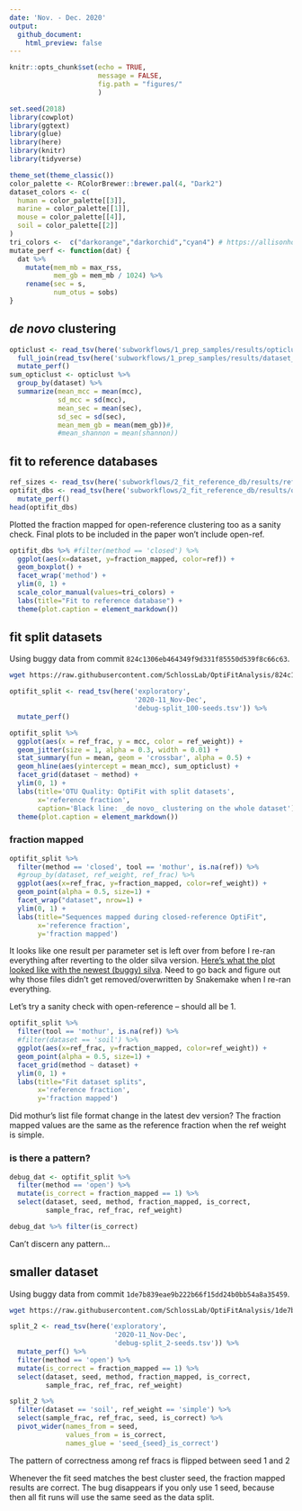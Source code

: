 ```yaml
---
date: 'Nov. - Dec. 2020'
output: 
  github_document:
    html_preview: false
---
```

```r
knitr::opts_chunk$set(echo = TRUE,
                      message = FALSE,
                      fig.path = "figures/"
                      )
```
```r
set.seed(2018)
library(cowplot)
library(ggtext)
library(glue)
library(here)
library(knitr)
library(tidyverse)

theme_set(theme_classic())
color_palette <- RColorBrewer::brewer.pal(4, "Dark2")
dataset_colors <- c(
  human = color_palette[[3]],
  marine = color_palette[[1]],
  mouse = color_palette[[4]],
  soil = color_palette[[2]]
)
tri_colors <-  c("darkorange","darkorchid","cyan4") # https://allisonhorst.github.io/palmerpenguins/articles/intro.html
mutate_perf <- function(dat) {
  dat %>% 
    mutate(mem_mb = max_rss,
           mem_gb = mem_mb / 1024) %>% 
    rename(sec = s,
           num_otus = sobs)
}
```

## _de novo_ clustering

```r
opticlust <- read_tsv(here('subworkflows/1_prep_samples/results/opticlust_results.tsv')) %>% 
  full_join(read_tsv(here('subworkflows/1_prep_samples/results/dataset_sizes.tsv'))) %>% 
  mutate_perf()
sum_opticlust <- opticlust %>% 
  group_by(dataset) %>% 
  summarize(mean_mcc = mean(mcc),
            sd_mcc = sd(mcc),
            mean_sec = mean(sec),
            sd_sec = sd(sec),
            mean_mem_gb = mean(mem_gb))#,
            #mean_shannon = mean(shannon))
```

## fit to reference databases

```r
ref_sizes <- read_tsv(here('subworkflows/2_fit_reference_db/results/ref_sizes.tsv'))
optifit_dbs <- read_tsv(here('subworkflows/2_fit_reference_db/results/optifit_dbs_results.tsv')) %>% 
  mutate_perf()
head(optifit_dbs)
```

Plotted the fraction mapped for open-reference clustering too as a sanity check.
Final plots to be included in the paper won't include open-ref.
```r

optifit_dbs %>% #filter(method == 'closed') %>% 
  ggplot(aes(x=dataset, y=fraction_mapped, color=ref)) +
  geom_boxplot() + 
  facet_wrap('method') +
  ylim(0, 1) +
  scale_color_manual(values=tri_colors) +
  labs(title="Fit to reference database") +
  theme(plot.caption = element_markdown())
```

## fit split datasets

Using buggy data from commit `824c1306eb464349f9d331f85550d539f8c66c63`.

```bash
wget https://raw.githubusercontent.com/SchlossLab/OptiFitAnalysis/824c1306eb464349f9d331f85550d539f8c66c63/subworkflows/3_fit_sample_split/results/optifit_split_results.tsv?token=AEHR6TKMLXIG57IGER2VXSS74C5WC -O exploratory/2020-11_Nov-Dec/debug-split_100-seeds.tsv
```


```r
optifit_split <- read_tsv(here('exploratory',
                               '2020-11_Nov-Dec',
                               'debug-split_100-seeds.tsv')) %>% 
  mutate_perf()
```

```r
optifit_split %>% 
  ggplot(aes(x = ref_frac, y = mcc, color = ref_weight)) +
  geom_jitter(size = 1, alpha = 0.3, width = 0.01) +
  stat_summary(fun = mean, geom = 'crossbar', alpha = 0.5) +
  geom_hline(aes(yintercept = mean_mcc), sum_opticlust) +
  facet_grid(dataset ~ method) +
  ylim(0, 1) +
  labs(title='OTU Quality: OptiFit with split datasets',
       x='reference fraction',
       caption='Black line: _de novo_ clustering on the whole dataset') +
  theme(plot.caption = element_markdown())
```

### fraction mapped

```r
optifit_split %>% 
  filter(method == 'closed', tool == 'mothur', is.na(ref)) %>% 
  #group_by(dataset, ref_weight, ref_frac) %>% 
  ggplot(aes(x=ref_frac, y=fraction_mapped, color=ref_weight)) +
  geom_point(alpha = 0.5, size=1) +
  facet_wrap("dataset", nrow=1) +
  ylim(0, 1) +
  labs(title="Sequences mapped during closed-reference OptiFit",
       x='reference fraction',
       y='fraction mapped')
```

It looks like one result per parameter set is left over from before I re-ran 
everything after reverting to the older silva version.
[Here's what the plot looked like with the newest (buggy) silva](https://github.com/SchlossLab/OptiFitAnalysis/blob/master/exploratory/2020-05/sub3_fit_all-seqs.md#fraction-of-sequences-that-map-to-the-reference).
Need to go back and figure out why those files didn't get removed/overwritten
by Snakemake when I re-ran everything.

Let's try a sanity check with open-reference -- should all be 1.

```r
optifit_split %>% 
  filter(tool == 'mothur', is.na(ref)) %>% 
  #filter(dataset == 'soil') %>% 
  ggplot(aes(x=ref_frac, y=fraction_mapped, color=ref_weight)) +
  geom_point(alpha = 0.5, size=1) +
  facet_grid(method ~ dataset) +
  ylim(0, 1) +
  labs(title="Fit dataset splits",
       x='reference fraction',
       y='fraction mapped')
```

Did mothur's list file format change in the latest dev version? The fraction
mapped values are the same as the reference fraction when the ref weight is
simple.

### is there a pattern?

```r
debug_dat <- optifit_split %>% 
  filter(method == 'open') %>% 
  mutate(is_correct = fraction_mapped == 1) %>% 
  select(dataset, seed, method, fraction_mapped, is_correct, 
         sample_frac, ref_frac, ref_weight)

debug_dat %>% filter(is_correct)

```

Can't discern any pattern...

## smaller dataset

Using buggy data from commit `1de7b839eae9b222b66f15dd24b0bb54a8a35459`.

```bash
wget https://raw.githubusercontent.com/SchlossLab/OptiFitAnalysis/1de7b839eae9b222b66f15dd24b0bb54a8a35459/subworkflows/3_fit_sample_split/results/optifit_split_results.tsv?token=AEHR6TJQFZT4XT6XIYWOKNS74C7ME -O exploratory/2020-11_Nov-Dec/debug-split_2-seeds.tsv
```

```r
split_2 <- read_tsv(here('exploratory',
                          '2020-11_Nov-Dec',
                          'debug-split_2-seeds.tsv')) %>%
  mutate_perf() %>% 
  filter(method == 'open') %>% 
  mutate(is_correct = fraction_mapped == 1) %>% 
  select(dataset, seed, method, fraction_mapped, is_correct, 
         sample_frac, ref_frac, ref_weight)

split_2 %>% 
  filter(dataset == 'soil', ref_weight == 'simple') %>% 
  select(sample_frac, ref_frac, seed, is_correct) %>% 
  pivot_wider(names_from = seed, 
              values_from = is_correct,
              names_glue = 'seed_{seed}_is_correct')

```

The pattern of correctness among ref fracs is flipped between seed 1 and 2

Whenever the fit seed matches the best cluster seed,
the fraction mapped results are correct.
The bug disappears if you only use 1 seed, because then
all fit runs will use the same seed as the data split.